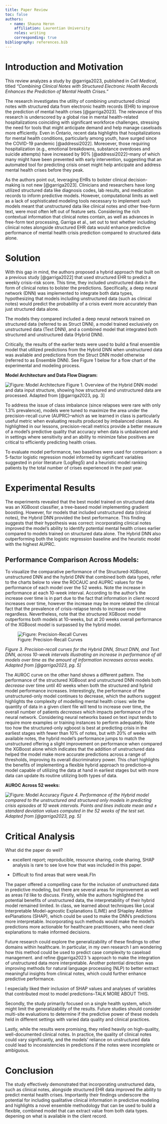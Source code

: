 ```yaml
---
title: Paper Review
toc: false
authors:
  - name: Shauna Heron
    affiliation: Laurentian University
    roles: writing
    corresponding: true
bibliography: references.bib
---
```


# **Introduction and Motivation**

This review analyzes a study by @garriga2023, published in *Cell Medical*, titled *"Combining Clinical Notes with Structured Electronic Health Records Enhances the Prediction of Mental Health Crises."*

The research investigates the utility of combining unstructured clinical notes with structured data from electronic health records (EHR) to improve the prediction of mental health crises [@garriga2023]. The relevance of this research is underscored by a global rise in mental health-related hospitalizations coinciding with significant workforce challenges, stressing the need for tools that might anticipate demand and help manage caseloads more efficiently. Even in Ontario, recent data highlights that hospitalizations for mental health conditions, particularly among youth, have surged since the COVID-19 pandemic [@addressi2022]. Moreoever, those requiring hospitalization (e.g., emotional breakdowns, substance overdoses and suicide attempts) have increased by 90% [@addressi2022]--many of which many might have been prevented with early intervention, suggesting that an automated tool for predicting crisis onset might help anticipate and address mental health crises before they peak.

As the authors point out, leveraging EHRs to bolster clinical decision-making is not new [@garriga2023]. Clinicians and researchers have long utilized structured data like diagnosis codes, lab results, and medication records to inform predictive models. However, computational limits as well as a lack of sophisticated modeling tools necessary to implement such models meant that unstructured data like clinical notes and other free-form text, were most often left out of feature sets. Considering the rich contextual information that clinical notes contain, as well as advances in free-form text processing, Garriga et al., set out to test whether including clinical notes alongside structured EHR data would enhance predictive performance of mental health crisis prediction compared to structured data alone.

# **Solution**

With this gap in mind, the authors proposed a hybrid approach that built on a previous study [@garriga2022] that used structured EHR to predict a weekly crisis-risk score. This time, they included unstructured data in the form of clinical notes to bolster the predictions. Specifically, a deep neural network (DNN) was implemented to integrate both data types, hypothesizing that models including unstructured data (such as clinical notes) would predict the probability of a crisis event more accurately than just structured data alone.

The models they compared included a deep neural network trained on structured data (referred to as Struct DNN), a model trained exclusively on unstructured data (Text DNN), and a combined model that integrated both structured and unstructured data (Hybrid DNN).

Critically, the results of the earlier tests were used to build a final ensemble model that utilized predictions from the Hybrid DNN when unstructured data was available and predictions from the Struct DNN model otherwise (referred to as Ensemble DNN). See Figure 1 below for a flow chart of the experimental and modeling process.

**Model Architecture and Data Flow Diagram:**

![Figure: Model Architecture](images/paste-1.png){alt="Figure: Model Architecture"} Figure 1. Overview of the Hybrid DNN model and data input structure, showing how structured and unstructured data are processed. Adapted from [@garriga2023, pg. 3]

To address the issue of class imbalance (since relapses were rare with only 1.3% prevalence), models were tuned to maximize the area under the precision-recall curve (AUPRC)--which as we learned in class is particularly useful metric when evaluating results produced by imbalanced classes. As highlighted in our lessons, precision-recall metrics provide a better measure of a model's predictive quality that accuracy when data is unbalanced and in settings where sensitivity and an ability to minimize false positives are critical to efficiently predicting health crises.

To evaluate model performance, two baselines were used for comparison: a 5-factor logistic regression model informed by significant variables suggested in prior literature (LogReg5) and a heuristic model ranking patients by the total number of crises experienced in the past year.

# **Experimental Results**

The experiments revealed that the best model trained on structured data was an XGBoost classifier, a tree-based model implementing gradient boosting. However, for models that included unstructured data (clinical notes), the Hybrid DNN provided the best performance. This finding suggests that their hypothesis was correct: incorporating clinical notes improved the model's ability to identify potential mental health crises earlier compared to models trained on structured data alone. The Hybrid DNN also outperforming both the logistic regression baseline and the heuristic model with the highest AUPRC.

## **Performance Comparison Across Models:**

To visualize the comparative performance of the Structured-XGBoost, unstructured DNN and the hybrid DNN that combined both data types, refer to the charts below to view the ROCAUC and AUPRC values for the performance of each model over the 52 weeks. Note the increase in performance at each 10-week interval. According to the author's the increase over time is in part due to the fact that information in client record increases over time, however the increase may be more related the clinical fact that the prevalence of crisis-relapse tends to increase over time regardless. Nevertheless, note that the structured XGBoost model outperforms both models at 10-weeks, but at 20 weeks overall performance of the XGBoost model is surpassed by the hybrid model.

![Figure: Precision-Recall Curves](images/paste-3.png)

*Figure 3. Precision-recall curves for the Hybrid DNN, Struct DNN, and Text DNN, across 10-week intervals illustrating an increase in performance of all models over time as the amount of information increases across weeks. Adapted from [@garriga2023, pg. 5]*

The AUROC curve on the other hand shows a different pattern. The performance of the structured XGBoost and unstructured DNN models both *decrease* over time until 40 weeks when both the structured and hybrid model performance increases. Interestingly, the performance of the unstructured-only model continues to decrease, which the authors suggest highlights the complexity of modelling mental health crises: wile the quantity of data in a given client file will tend to increase over time, the overall number of patients *decreases* which impacts performance of the neural network. Considering neural networks based on text input tends to require more examples or training instances to perform adequately. Note too how the structured-only xgboost is best at predicting crisis in the earliest stages with fewer than 10% of notes, but with 20% of weeks with available notes, the hybrid model's performance jumps to match the unstructured offering a slight improvement on performance when compared the XGBoost alone which indicates that the addition of unstructured data helped the model make more accurate predictions across a range of thresholds, improving its overall discriminatory power. This chart highlights the benefits of implementing a flexible hybrid approach to prediction–a model capable of utilizing the data at hand in earliest stages but with more data can update its routine utilizing both types of data.

**AUROC Across 52 weeks:**

![Figure: Model Accuracy](images/paste-4.png) *Figure 4. Performance of the Hybrid model compared to the unstructured and structured only models in predicting crisis episodes at 10 week intervals. Points and lines indicate mean and ± standard deviation values computed in the 52 weeks of the test set. Adapted from [@garriga2023, pg. 5]*

# **Critical Analysis**

What did the paper do well?

-   excellent report; reproducible, resource sharing, code sharing, SHAP analysis is rare to see love how that was included in this paper.

-   Difficult to find areas that were weak.FIn

The paper offered a compelling case for the inclusion of unstructured data in predictive modeling, but there are several areas for improvement as well as areas I'd like to discuss. Firstly, while the authors highlighted the potential benefits of unstructured data, the interpretability of their hybrid model remained limited. In class, we learned about techniques like Local Interpretable Model-agnostic Explanations (LIME) and SHapley Additive exPlanations (SHAP), which could be used to make the DNN's predictions more interpretable. Incorporating such methods would make the model's predictions more actionable for healthcare practitioners, who need clear explanations to make informed decisions.

Future research could explore the generalizability of these findings to other domains within healthcare. In particular, in my own research I am wondering how this method could be used to predict case complexity to caseload management. and refine @garriga2023 's approach to make the integration of unstructured data more interpretable. Another potential direction was improving methods for natural language processing (NLP) to better extract meaningful insights from clinical notes, which could further enhance predictive performance.

I especially liked their inclusion of SHAP values and analyses of variables that contributed most to model predictions--TALK MORE ABOUT THIS.

Secondly, the study primarily focused on a single health system, which might limit the generalizability of the results. Future studies should consider multi-site evaluations to determine if the predictive power of these models held in different settings with varied data quality and clinical practices.

Lastly, while the results were promising, they relied heavily on high-quality, well-documented clinical notes. In practice, the quality of clinical notes could vary significantly, and the models' reliance on unstructured data could lead to inconsistencies in predictions if the notes were incomplete or ambiguous.

# **Conclusion**

The study effectively demonstrated that incorporating unstructured data, such as clinical notes, alongside structured EHR data improved the ability to predict mental health crises. Importantly their findings underscore the potential for including qualitative clinical information in predictive modeling and highlights a novel ensemble methodology that can be used to build a flexible, combined model that can extract value from both data types. depening on what is available in the client record.